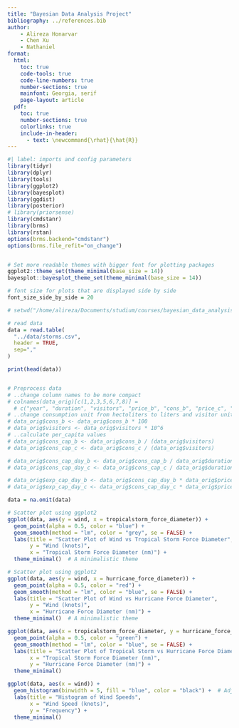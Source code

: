 ```yaml
---
title: "Bayesian Data Analysis Project"
bibliography: ../references.bib
author:
    - Alireza Honarvar
    - Chen Xu
    - Nathaniel
format:
  html:
    toc: true
    code-tools: true
    code-line-numbers: true
    number-sections: true
    mainfont: Georgia, serif
    page-layout: article
  pdf:
    toc: true
    number-sections: true
    colorlinks: true
    include-in-header:
      - text: \newcommand{\rhat}{\hat{R}}
---
```


```r
#| label: imports and config parameters 
library(tidyr)
library(dplyr)
library(tools)
library(ggplot2)
library(bayesplot)
library(ggdist)
library(posterior)
# library(priorsense)
library(cmdstanr)
library(brms)
library(rstan)
options(brms.backend="cmdstanr")
options(brms.file_refit="on_change")


# Set more readable themes with bigger font for plotting packages
ggplot2::theme_set(theme_minimal(base_size = 14))
bayesplot::bayesplot_theme_set(theme_minimal(base_size = 14))

# font size for plots that are displayed side by side
font_size_side_by_side = 20

# setwd("/home/alireza/Documents/studium/courses/bayesian_data_analysis/project/report")

# read data
data = read.table(
  "../data/storms.csv",
  header = TRUE,
  sep=","
)

print(head(data))


# Preprocess data
# ..change column names to be more compact
# colnames(data_orig)[c(1,2,3,5,6,7,8)] = 
  # c("year", "duration", "visitors", "price_b", "cons_b", "price_c", "cons_c")
# ..change consumption unit from hectoliters to liters and visitor unit to people
# data_orig$cons_b <- data_orig$cons_b * 100
# data_orig$visitors <- data_orig$visitors * 10^6
# ..calculate per_capita values
# data_orig$cons_cap_b <- data_orig$cons_b / (data_orig$visitors)
# data_orig$cons_cap_c <- data_orig$cons_c / (data_orig$visitors)

# data_orig$cons_cap_day_b <- data_orig$cons_cap_b / data_orig$duration
# data_orig$cons_cap_day_c <- data_orig$cons_cap_c / data_orig$duration

# data_orig$exp_cap_day_b <- data_orig$cons_cap_day_b * data_orig$price_b 
# data_orig$exp_cap_day_c <- data_orig$cons_cap_day_c * data_orig$price_c 
```

```r
data = na.omit(data)
```

```r
# Scatter plot using ggplot2
ggplot(data, aes(y = wind, x = tropicalstorm_force_diameter)) +
  geom_point(alpha = 0.5, color = "blue") + 
  geom_smooth(method = "lm", color = "grey", se = FALSE) +
  labs(title = "Scatter Plot of Wind vs Tropical Storm Force Diameter",
       y = "Wind (knots)",
       x = "Tropical Storm Force Diameter (nm)") +
  theme_minimal()  # A minimalistic theme
```

```r
# Scatter plot using ggplot2
ggplot(data, aes(y = wind, x = hurricane_force_diameter)) +
  geom_point(alpha = 0.5, color = "red") +
  geom_smooth(method = "lm", color = "blue", se = FALSE) +
  labs(title = "Scatter Plot of Wind vs Hurricane Force Diameter",
       y = "Wind (knots)",
       x = "Hurricane Force Diameter (nm)") +
  theme_minimal()  # A minimalistic theme
```
```r
ggplot(data, aes(x = tropicalstorm_force_diameter, y = hurricane_force_diameter)) +
  geom_point(alpha = 0.5, color = "green") +
  geom_smooth(method = "lm", color = "blue", se = FALSE) +
  labs(title = "Scatter Plot of Tropical Storm vs Hurricane Force Diameter",
       x = "Tropical Storm Force Diameter (nm)",
       y = "Hurricane Force Diameter (nm)") +
  theme_minimal()
```

```r
ggplot(data, aes(x = wind)) +
  geom_histogram(binwidth = 5, fill = "blue", color = "black") +  # Adjust binwidth as needed
  labs(title = "Histogram of Wind Speeds",
       x = "Wind Speed (knots)",
       y = "Frequency") +
  theme_minimal()
```



